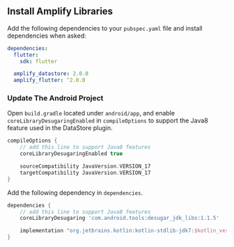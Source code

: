 ## Install Amplify Libraries

Add the following dependencies to your `pubspec.yaml` file and install dependencies when asked:

```yaml
dependencies:
  flutter:
    sdk: flutter

  amplify_datastore: 2.0.0
  amplify_flutter: ^2.0.0
```

### Update The Android Project

Open `build.gradle` located under `android/app`, and enable `coreLibraryDesugaringEnabled` in `compileOptions` to support the Java8 feature used in the DataStore plugin.

```groovy
compileOptions {
    // add this line to support Java8 features
    coreLibraryDesugaringEnabled true

    sourceCompatibility JavaVersion.VERSION_17
    targetCompatibility JavaVersion.VERSION_17
}
```

Add the following dependency in `dependencies`.

```groovy
dependencies {
    // add this line to support Java8 features
    coreLibraryDesugaring 'com.android.tools:desugar_jdk_libs:1.1.5'

    implementation "org.jetbrains.kotlin:kotlin-stdlib-jdk7:$kotlin_version"
}
```
